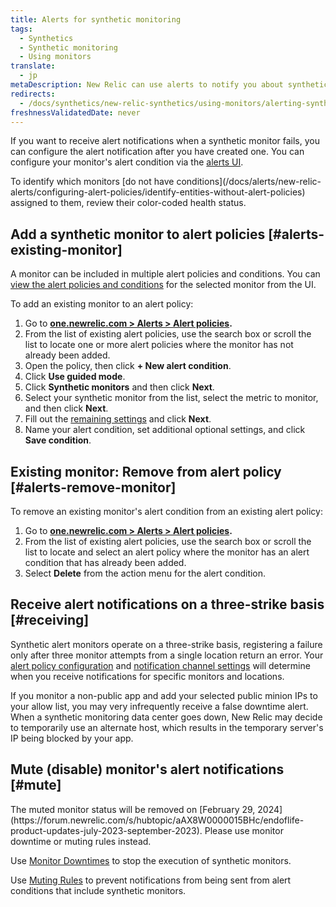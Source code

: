 ```yaml
---
title: Alerts for synthetic monitoring
tags:
  - Synthetics
  - Synthetic monitoring
  - Using monitors
translate:
  - jp
metaDescription: New Relic can use alerts to notify you about synthetic monitors's failures.
redirects:
  - /docs/synthetics/new-relic-synthetics/using-monitors/alerting-synthetics
freshnessValidatedDate: never
---
```


If you want to receive alert notifications when a synthetic monitor fails, you can configure the alert notification after you have created one. You can configure your monitor's alert condition via the [alerts UI](/docs/alerts-applied-intelligence/new-relic-alerts/alert-policies/create-edit-or-find-alert-policy/).

<Callout variant="tip">
  To identify which monitors [do not have conditions](/docs/alerts/new-relic-alerts/configuring-alert-policies/identify-entities-without-alert-policies) assigned to them, review their color-coded health status.
</Callout>

## Add a synthetic monitor to alert policies [#alerts-existing-monitor]

A monitor can be included in multiple alert policies and conditions. You can [view the alert policies and conditions](/docs/synthetics/new-relic-synthetics/using-monitors/view-monitors-alert-policies-conditions) for the selected monitor from the <InlinePopover type="alerts" /> UI.

To add an existing monitor to an alert policy:

1. Go to <DNT>**[one.newrelic.com > Alerts > Alert policies](https://one.newrelic.com/alerts-ai/condition-builder/policy-list).**</DNT>
2. From the list of existing alert policies, use the search box or scroll the list to locate one or more alert policies where the monitor has not already been added.
3. Open the policy, then click <DNT>**+ New alert condition**</DNT>.
4. Click <DNT>**Use guided mode**</DNT>. 
5. Click <DNT>**Synthetic monitors**</DNT> and then click <DNT>**Next**</DNT>.
6. Select your synthetic monitor from the list, select the metric to monitor, and then click <DNT>**Next**</DNT>. 
7. Fill out the [remaining settings](/docs/alerts-applied-intelligence/new-relic-alerts/alert-conditions/create-nrql-alert-conditions/#query-order) and click <DNT>**Next**</DNT>.
8. Name your alert condition, set additional optional settings, and click <DNT>**Save condition**</DNT>. 

## Existing monitor: Remove from alert policy [#alerts-remove-monitor]

To remove an existing monitor's alert condition from an existing alert policy:

1. Go to <DNT>**[one.newrelic.com > Alerts > Alert policies](https://one.newrelic.com/alerts-ai/condition-builder/policy-list).**</DNT>
2. From the list of existing alert policies, use the search box or scroll the list to locate and select an alert policy where the monitor has an alert condition that has already been added.
3. Select <DNT>**Delete**</DNT> from the action menu for the alert condition.

## Receive alert notifications on a three-strike basis [#receiving]

Synthetic alert monitors operate on a three-strike basis, registering a failure only after three monitor attempts from a single location return an error. Your [alert policy configuration](/docs/alerts/new-relic-alerts-beta/configuring-alert-policies/alert-policy-workflow) and [notification channel settings](/docs/alerts/new-relic-alerts-beta/managing-notification-channels/notification-channels-controlling-where-send-alerts) will determine when you receive notifications for specific monitors and locations.

If you monitor a non-public app and add your selected public minion IPs to your allow list, you may very infrequently receive a false downtime alert. When a synthetic monitoring data center goes down, New Relic may decide to temporarily use an alternate host, which results in the temporary server's IP being blocked by your app.

## Mute (disable) monitor's alert notifications [#mute]

<Callout variant="important">
  The muted monitor status will be removed on [February 29, 2024](https://forum.newrelic.com/s/hubtopic/aAX8W0000015BHc/endoflife-product-updates-july-2023-september-2023). Please use monitor downtime or muting rules instead.
</Callout>

Use [Monitor Downtimes](/docs/synthetics/synthetic-monitoring/using-monitors/monitor-downtimes-disable-monitoring-during-scheduled-maintenance-times/) to stop the execution of synthetic monitors.

Use [Muting Rules](/docs/alerts-applied-intelligence/new-relic-alerts/alert-notifications/muting-rules-suppress-notifications/) to prevent notifications from being sent from alert conditions that include synthetic monitors.